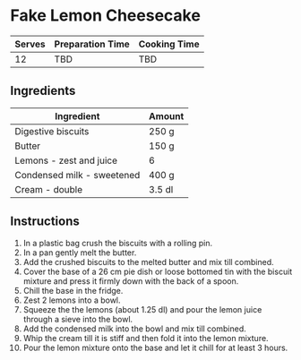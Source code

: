 # Fake Lemon Cheesecake

| Serves | Preparation Time | Cooking Time |
|--------|------------------|--------------|
| 12     | TBD              | TBD          |

## Ingredients

| Ingredient                 | Amount |
|----------------------------|--------|
| Digestive biscuits         | 250 g  |
| Butter                     | 150 g  |
| Lemons - zest and juice    | 6      |
| Condensed milk - sweetened | 400 g  |
| Cream - double             | 3.5 dl |

## Instructions

1. In a plastic bag crush the biscuits with a rolling pin.
2. In a pan gently melt the butter.
3. Add the crushed biscuits to the melted butter and mix till combined.
4. Cover the base of a 26 cm pie dish or loose bottomed tin with the biscuit mixture and press it firmly down with the back of a spoon.
5. Chill the base in the fridge.
6. Zest 2 lemons into a bowl.
7. Squeeze the the lemons (about 1.25 dl) and pour the lemon juice through a sieve into the bowl.
8. Add the condensed milk into the bowl and mix till combined.
9. Whip the cream till it is stiff and then fold it into the lemon mixture.
10. Pour the lemon mixture onto the base and let it chill for at least 3 hours.